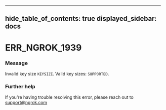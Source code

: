 

---
hide_table_of_contents: true
displayed_sidebar: docs
---


# ERR_NGROK_1939

### Message
Invalid key size `KEYSIZE`. Valid key sizes: `SUPPORTED`.

<ErrorDetails />



### Further help
If you're having trouble resolving this error, please reach out to [support@ngrok.com](mailto:support@ngrok.com?subject=Help%20with%20ERR_NGROK_1939)

